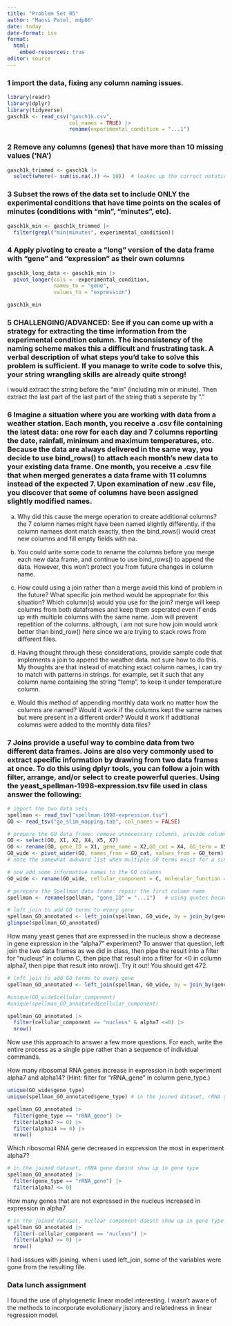```yaml
---
title: "Problem Set 05"
author: "Mansi Patel, mdp86"
date: today
date-format: iso
format: 
  html:
    embed-resources: true
editor: source
---
```




### 1 import the data, fixing any column naming issues.
```r
library(readr)
library(dplyr)
library(tidyverse)
gasch1k <- read_csv("gasch1k.csv",
                    col_names = TRUE) |> 
                    rename(experimental_condition = "...1")

```

### 2 Remove any columns (genes) that have more than 10 missing values (‘NA’)
```r
gasch1k_trimmed <- gasch1k |> 
  select(where(~ sum(is.na(.)) <= 10))  # lookec up the correct notation for sum(i.na(.))
```

### 3 Subset the rows of the data set to include ONLY the experimental conditions that have time points on the scales of minutes (conditions with “min”, “minutes”, etc).
```r
gasch1k_min <- gasch1k_trimmed |> 
  filter(grepl("min|minutes", experimental_condition))
```

### 4 Apply pivoting to create a “long” version of the data frame with “gene” and “expression” as their own columns
```r
gasch1k_long_data <- gasch1k_min |> 
  pivot_longer(cols = -experimental_condition,
               names_to = "gene", 
               values_to = "expression")

gasch1k_min
```

### 5 CHALLENGING/ADVANCED: See if you can come up with a strategy for extracting the time information from the experimental condition column. The inconsistency of the naming scheme makes this a difficult and frustrating task. A verbal description of what steps you’d take to solve this problem is sufficient. If you manage to write code to solve this, your string wrangling skills are already quite strong!
 i would extract the string before the "min" (including min or minute). Then extract the last part of the last part of the string thati s seperate by "."



### 6 Imagine a situation where you are working with data from a weather station. Each month, you receive a .csv file containing the latest data: one row for each day and 7 columns reporting the date, rainfall, minimum and maximum temperatures, etc. Because the data are always delivered in the same way, you decide to use bind_rows() to attach each month’s new data to your existing data frame. One month, you receive a .csv file that when merged generates a data frame with 11 columns instead of the expected 7. Upon examination of new .csv file, you discover that some of columns have been assigned slightly modified names.

a. Why did this cause the merge operation to create additional columns?
  the 7 column names might have been named slightly differently. if the column namaes dont match exactly, then the bind_rows() would creat new columns and fill empty fields with na. 

b. You could write some code to rename the columns before you merge each new data frame, and continue to use bind_rows() to append the data. However, this won’t protect you from future changes in column name.

c. How could using a join rather than a merge avoid this kind of problem in the future? What specific join method would be appropriate for this situation? Which column(s) would you use for the join?
  merge will keep columns from both dataframes and keep them seperated even if ends up with multiple columns with the same name. Join will prevent repetition of the columns. although, i am not sure how join would work better than bind_row() here since we are trying to stack rows from different files. 
  

d. Having thought through these considerations, provide sample code that implements a join to append the weather data.
  not sure how to do this. My thoughts are that instead of matching exact column names, i can try to match with patterns in strings. for example, set it such that any column name containing the string "temp", to keep it under temperature column. 

e. Would this method of appending monthly data work no matter how the columns are named? Would it work if the columns kept the same names but were present in a different order? Would it work if additional columns were added to the monthly data files?



### 7 Joins provide a useful way to combine data from two different data frames. Joins are also very commonly used to extract specific information by drawing from two data frames at once. To do this using dplyr tools, you can follow a join with filter, arrange, and/or select to create powerful queries. Using the yeast_spellman-1998-expression.tsv file used in class answer the following:
```r
# import the two data sets
spellman <- read_tsv("spellman-1998-expression.tsv")
GO <- read_tsv("go_slim_mapping.tab", col_names = FALSE)

# prepare the GO data frame: remove unnecessary columns, provide column names, and pivot wider
GO <- select(GO, X1, X2, X4, X5, X7)
GO <- rename(GO, gene_ID = X1, gene_name = X2,GO_cat = X4, GO_term = X5, gene_type = X7)
GO_wide <- pivot_wider(GO, names_from = GO_cat, values_from = GO_term)
# note the somewhat awkward list when multiple GO terms exist for a single category

# now add some informative names to the GO columns
GO_wide <- rename(GO_wide, cellular_component = C, molecular_function = F, biological_process = P)

# perepare the Spellman data frame: repair the first column name
spellman <- rename(spellman, "gene_ID" = "...1")   # using quotes because the current name is weird

# left join to add GO terms to every gene
spellman_GO_annotated <- left_join(spellman, GO_wide, by = join_by(gene_ID))
glimpse(spellman_GO_annotated)


```


How many yeast genes that are expressed in the nucleus show a decrease in gene expression in the “alpha7” experiment? To answer that question, left join the two data frames as we did in class, then pipe the result into a filter for “nucleus” in column C, then pipe that result into a filter for <0 in column alpha7, then pipe that result into nrow(). Try it out! You should get 472.
```r
# left join to add GO terms to every gene
spellman_GO_annotated <- left_join(spellman, GO_wide, by = join_by(gene_ID))

#unique(GO_wide$cellular_component)
#unique(spellman_GO_annotated$cellular_component)

spellman_GO_annotated |> 
  filter(cellular_component == "nucleus" & alpha7 <=0) |> 
  nrow()


```


Now use this approach to answer a few more questions. For each, write the entire process as a single pipe rather than a sequence of individual commands.

How many ribosomal RNA genes increase in expression in both experiment alpha7 and alpha14? (Hint: filter for “rRNA_gene” in column gene_type.)
```r
unique(GO_wide$gene_type)
unique(spellman_GO_annotated$gene_type) # in the joined dataset, rRNA gene doesnt show up in gene type

spellman_GO_annotated |> 
  filter(gene_type == "rRNA_gene") |> 
  filter(alpha7 >= 0) |> 
  filter(alpha14 >= 0) |> 
  nrow()

```


Which ribosomal RNA gene decreased in expression the most in experiment alpha7?
```r
# in the joined dataset, rRNA gene doesnt show up in gene type
spellman_GO_annotated |> 
  filter(gene_type == "rRNA_gene") |> 
  filter(alpha7 <= 0)
```


How many genes that are not expressed in the nucleus increased in expression in alpha7

```r

# in the joined dataset, nuclear component doesnt show up in gene type
spellman_GO_annotated |> 
  filter(-cellular_component == "nucleus") |> 
  filter(alpha7 >= 0) |> 
  nrow()
```

 

I had isssues with joining. when i used left_join, some of the variables were gone from the resulting file. 




### Data lunch assignment

I found the use of phylogenetic linear model interesting. I wasn't aware of the methods to incorporate evolutionary jistory and relatedness in linear regression model. 

